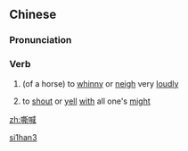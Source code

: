 ==Chinese==
{{zh-forms}}

===Pronunciation===
{{zh-pron
|m=sīhǎn
|cat=v
}}

===Verb===
{{zh-verb}}

# {{lb|zh|literary}} (of a horse) to [[whinny]] or [[neigh]] very [[loudly]]
# {{lb|zh|literary}} to [[shout]] or [[yell]] [[with]] all one's [[might]]

[[Category:Mandarin literary terms|si1han3]]

[[zh:嘶喊]]
